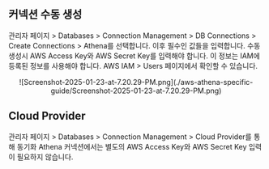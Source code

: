 ## 커넥션 수동 생성

관리자 페이지 &gt; Databases &gt; Connection Management &gt; DB Connections &gt; Create Connections &gt; Athena를 선택합니다. 이후 필수인 값들을 입력합니다. 수동 생성시 AWS Access Key와 AWS Secret Key를 입력해야 합니다. 이 정보는 IAM에 등록된 정보를 사용해야 합니다. AWS IAM &gt; Users 페이지에서 확인할 수 있습니다.
<p align="center">
![Screenshot-2025-01-23-at-7.20.29-PM.png](./aws-athena-specific-guide/Screenshot-2025-01-23-at-7.20.29-PM.png)
</p>

## Cloud Provider

관리자 페이지 &gt; Databases &gt; Connection Management &gt; Cloud Provider를 통해 동기화 Athena 커넥션에서는 별도의 AWS Access Key와 AWS Secret Key 입력이 필요하지 않습니다.
